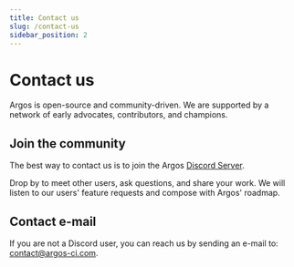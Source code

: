 ```yaml
---
title: Contact us
slug: /contact-us
sidebar_position: 2
---
```


# Contact us

Argos is open-source and community-driven. We are supported by a network of early advocates, contributors, and champions.

## Join the community

The best way to contact us is to join the Argos [Discord Server](https://discord.gg/WjzGrQGS4A).

Drop by to meet other users, ask questions, and share your work. We will listen to our users' feature requests and compose with Argos' roadmap.

## Contact e-mail

If you are not a Discord user, you can reach us by sending an e-mail to: contact@argos-ci.com.
